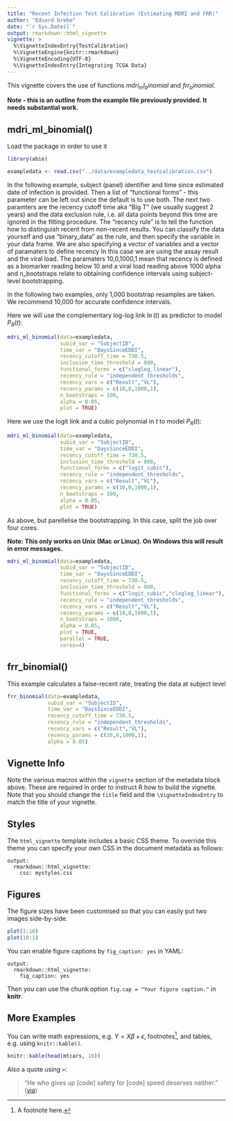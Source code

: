 ```yaml
---
title: "Recent Infection Test Calibration (Estimating MDRI and FRR)"
author: "Eduard Grebe"
date: "`r Sys.Date()`"
output: rmarkdown::html_vignette
vignette: >
  %\VignetteIndexEntry{TestCalibration}
  %\VignetteEngine{knitr::rmarkdown}
  %\VignetteEncoding{UTF-8}
  %\VignetteIndexEntry{Integrating TCGA Data}
---
```


This vignette covers the use of functions $mdri_ml_binomial$ and $frr_binomial$. 

**Note - this is an outline from the example file previously provided. It needs substantial work.**

## mdri_ml_binomial()

Load the package in order to use it

```r
library(abie)
```

```r
exampledata <- read.csv("../data/exampledata_testcalibration.csv")
```

In the following example, subject (panel) identifier and time since estimated date of infection
is provided. Then a list of "functional forms" - this parameter can be left out since the default is
to use both.
The next two paramters are the recency cutoff time aka "Big T" (we usually suggest 2 years) and the
data exclusion rule, i.e. all data points beyond this time are ignored in the fitting procedure.
The "recency rule" is to tell the function how to distinguish recent from non-recent results. You
can classify the data yourself and use "binary_data" as the rule, and then specify the variable in
your data frame.
We are also specifying a vector of variables and a vector of paramaters to define recency
In this case we are using the assay result and the viral load. The paramaters 10,0,1000,1 mean
that recency is defined as a biomarker reading below 10 and a viral load reading above 1000
alpha and n_bootstraps relate to obtaining confidence intervals using subject-level bootstrapping.

In the following two examples, only 1,000 bootstrap resamples are taken. We recommend 10,000 for accurate confidence intervals.

Here we will use the complementary log-log link $\ln(t)$ as predictor to model $P_R(t)$:

```r
mdri_ml_binomial(data=exampledata,
                 subid_var = "SubjectID",
                 time_var = "DaysSinceEDDI",
                 recency_cutoff_time = 730.5,
                 inclusion_time_threshold = 800,
                 functional_forms = c("cloglog_linear"),
                 recency_rule = "independent_thresholds",
                 recency_vars = c("Result","VL"),
                 recency_params = c(10,0,1000,1),
                 n_bootstraps = 100,
                 alpha = 0.05,
                 plot = TRUE)
```

Here we use the logit link and a cubic polynomial in $t$ to model $P_R(t)$:

```r
mdri_ml_binomial(data=exampledata,
                 subid_var = "SubjectID",
                 time_var = "DaysSinceEDDI",
                 recency_cutoff_time = 730.5,
                 inclusion_time_threshold = 800,
                 functional_forms = c("logit_cubic"),
                 recency_rule = "independent_thresholds",
                 recency_vars = c("Result","VL"),
                 recency_params = c(10,0,1000,1),
                 n_bootstraps = 100,
                 alpha = 0.05,
                 plot = TRUE)
```

As above, but parellelise the bootstrapping. In this case, split the job over four cores.

**Note: This only works on Unix (Mac or Linux). On Windows this will result in error messages.**

```r
mdri_ml_binomial(data=exampledata,
                 subid_var = "SubjectID",
                 time_var = "DaysSinceEDDI",
                 recency_cutoff_time = 730.5,
                 inclusion_time_threshold = 800,
                 functional_forms = c("logit_cubic","cloglog_linear"),
                 recency_rule = "independent_thresholds",
                 recency_vars = c("Result","VL"),
                 recency_params = c(10,0,1000,1),
                 n_bootstraps = 1000,
                 alpha = 0.05,
                 plot = TRUE,
                 parallel = TRUE,
                 cores=4)
```
## frr_binomial()

This example calculates a false-recent rate, treating the data at subject level

```r
frr_binomial(data=exampledata,
             subid_var = "SubjectID",
             time_var = "DaysSinceEDDI",
             recency_cutoff_time = 730.5,
             recency_rule = "independent_thresholds",
             recency_vars = c("Result","VL"),
             recency_params = c(10,0,1000,1),
             alpha = 0.05)
```

## Vignette Info

Note the various macros within the `vignette` section of the metadata block above. These are required in order to instruct R how to build the vignette. Note that you should change the `title` field and the `\VignetteIndexEntry` to match the title of your vignette.

## Styles

The `html_vignette` template includes a basic CSS theme. To override this theme you can specify your own CSS in the document metadata as follows:

    output:
      rmarkdown::html_vignette:
        css: mystyles.css

## Figures

The figure sizes have been customised so that you can easily put two images side-by-side.

```r
plot(1:10)
plot(10:1)
```

You can enable figure captions by `fig_caption: yes` in YAML:

    output:
      rmarkdown::html_vignette:
        fig_caption: yes

Then you can use the chunk option `fig.cap = "Your figure caption."` in **knitr**.

## More Examples

You can write math expressions, e.g. $Y = X\beta + \epsilon$, footnotes^[A footnote here.], and tables, e.g. using `knitr::kable()`.

```r
knitr::kable(head(mtcars, 10))
```

Also a quote using `>`:

> "He who gives up [code] safety for [code] speed deserves neither."
([via](https://twitter.com/hadleywickham/status/504368538874703872))
